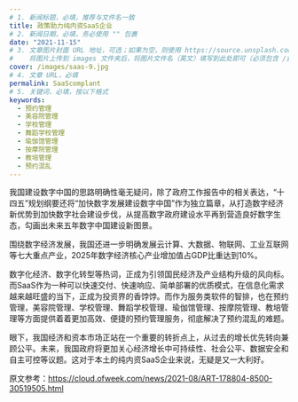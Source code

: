 ```yaml
---
# 1. 新闻标题，必填，推荐与文件名一致
title: 政策助力纯内资SaaS企业
# 2. 新闻日期，必填，务必使用 "" 包裹
date: "2021-11-15"
# 3. 文章图片封面 URL 地址，可选；如果为空，则使用 https://source.unsplash.com/800x450/?city
#    将图片上传到 images 文件夹后，将图片文件名（英文）填写到此处即可（必须包含 /images/ 前缀）
cover: /images/saas-9.jpg
# 4. 文章 URL，必填
permalink: SaaScomplant
# 5. 关键词，必填，按以下格式
keywords:
  - 预约管理
  - 美容院管理
  - 学校管理
  - 舞蹈学校管理
  - 瑜伽馆管理
  - 按摩院管理
  - 教培管理
  - 预约混乱
---
```


我国建设数字中国的思路明确性毫无疑问，除了政府工作报告中的相关表达，“十四五”规划纲要还将“加快数字发展建设数字中国”作为独立篇章，从打造数字经济新优势到加快数字社会建设步伐，从提高数字政府建设水平再到营造良好数字生态，勾画出未来五年数字中国建设新图景。

围绕数字经济发展，我国还进一步明确发展云计算、大数据、物联网、工业互联网等七大重点产业，2025年数字经济核心产业增加值占GDP比重达到10%。

数字化经济、数字化转型等热词，正成为引领国民经济及产业结构升级的风向标。而SaaS作为一种可以快速交付、快速响应、简单部署的优质模式，在信息化需求越来越旺盛的当下，正成为投资界的香饽饽。而作为服务类软件的智排，也在预约管理，美容院管理、学校管理、舞蹈学校管理、瑜伽馆管理、按摩院管理、教培管理等方面提供着着更加高效、便捷的预约管理服务，彻底解决了预约混乱的难题。

眼下，我国经济和资本市场正站在一个重要的转折点上，从过去的增长优先转向兼顾公平。未来，我国政府将更加关心经济增长中可持续性、社会公平、数据安全和自主可控等议题。这对于本土的纯内资SaaS企业来说，无疑是又一大利好。

原文参考：https://cloud.ofweek.com/news/2021-08/ART-178804-8500-30519505.html

  
